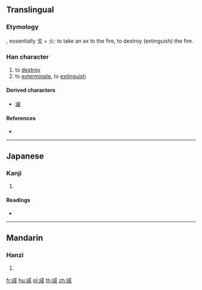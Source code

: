 {{character info/new}}
==Translingual==

===Etymology===
{{Han compound|戌|火|t2=fire|ls=ic}}, essentially 戈 + 火: to take an ax to the fire, to destroy (extinguish) the fire. {{rfv-etymology|mul}}

===Han character===
{{Han char|rn=86|rad=火|as=06|sn=10|four=|canj=IHMF|ids=⿵戌火}}

# to [[destroy]]
# to [[exterminate]], to [[extinguish]]

====Derived characters====
* [[滅]]

====References====
* {{Han ref|kx=0670.120|dkj=19007|dj=1079.070|hdz=21405.180|uh=70D5|ud=28885}}

----

==Japanese==

===Kanji===
{{ja-kanji|grade=|rs=火06}}

# {{defn|lang=ja|sort=火06}}

====Readings====
* {{ja-readings|on=[[けつ]] (ketsu), [[けち]] (kechi), [[べつ]] (betsu)|kun=[[ほろびる]] (horobiru), [[ほろぼす]] (horobosu)}}

----

==Mandarin==

===Hanzi===
{{cmn-hanzi|pin=[[xuè]] ([[xue4]])|wg=hsüeh<sup>4</sup>}}

# {{defn|lang=cmn|sort=火06}}

[[fr:烕]]
[[hu:烕]]
[[pl:烕]]
[[th:烕]]
[[zh:烕]]